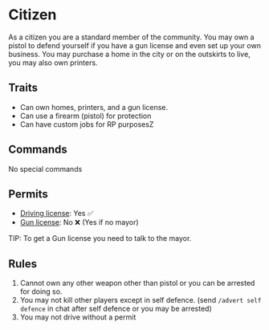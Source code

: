 
# Citizen

As a citizen you are a standard member of the community.
You may own a pistol to defend yourself if you have a gun license and even set up your own business.
You may purchase a home in the city or on the outskirts to live, you may also own printers.

## Traits

- Can own homes, printers, and a gun license.
- Can use a firearm (pistol) for protection
- Can have custom jobs for RP purposesZ


## Commands

No special commands

## Permits

- [Driving license](/licences/driving): Yes ✅
- [Gun license](/licences/gun): No ❌ (Yes if no mayor)
<Callout emoji="💡">
    TIP: To get a Gun license you need to talk to the mayor. 
</Callout>


## Rules

1. Cannot own any other weapon other than pistol or you can be arrested for doing so.
2. You may not kill other players except in self defence. (send `/advert self defence` in chat after self defence or you may be arrested)
3. You may not drive without a permit